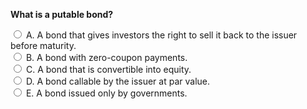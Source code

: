 ::: {.question-block}

<form onsubmit="event.preventDefault(); checkAnswer('module6_mcq_q86')" data-correct-answer="A">
<strong style="display: block;">What is a putable bond?</strong>

<label><input type="radio" name="module6_mcq_q86" value="A"> A. A bond that gives investors the right to sell it back to the issuer before maturity.</label><br>
<label><input type="radio" name="module6_mcq_q86" value="B"> B. A bond with zero-coupon payments.</label><br>
<label><input type="radio" name="module6_mcq_q86" value="C"> C. A bond that is convertible into equity.</label><br>
<label><input type="radio" name="module6_mcq_q86" value="D"> D. A bond callable by the issuer at par value.</label><br>
<label><input type="radio" name="module6_mcq_q86" value="E"> E. A bond issued only by governments.</label><br>
</form>

<div id="feedback-module6_mcq_q86" class="feedback" style="display:none;">
✅ Correct: A. Putable bonds protect investors by allowing them to sell the bond back before maturity.
</div>

:::
